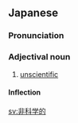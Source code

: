 ==Japanese==
{{ja-kanjitab|ひ|か|がく|てき|yomi=on}}

===Pronunciation===
{{ja-pron|ひかがくてき|y=on}}

===Adjectival noun===
{{ja-adj|infl=na|ひかがくてき}}

# [[unscientific]]

====Inflection====
{{ja-na|ひかがくてき}}

[[sv:非科学的]]